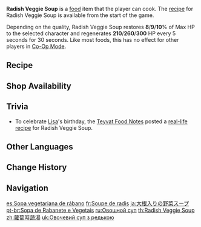 {{Food Infobox
|id              = 108020
|name            = Radish Veggie Soup
|description     = Radish-based vegetable soup.
|desc_suspicious = The vegetables within appear to have been victims of a frost.
|desc_basic      = Its flavor is delicately between tart and sweet. With luscious radish, it's a well-balanced dish.
|desc_delicious  = The clear aromas are perfectly accompanied by a sunny summer afternoon.
|type            = Recovery Dishes
|effectType      = Regeneration
|effect          = Restores (var1)% of Max HP to the selected character and regenerates (var2) HP every 5s for 30s.
|eff_att1        = HP Restore
|eff_att2        = HP Restore Percent
|eff_att3        = HP Regen
|eff_suspicious1 = 8
|eff_suspicious2 = 210
|eff_basic1      = 9
|eff_basic2      = 260
|eff_delicious1  = 10
|eff_delicious2  = 300
|quality         = 1
|source1         = Sold by [[Harris]]
|recipe          = Available by default
|region          = Mondstadt
}}
'''Radish Veggie Soup''' is a [[food]] item that the player can cook. The [[recipe]] for Radish Veggie Soup is available from the start of the game.

Depending on the quality, Radish Veggie Soup restores '''8'''/'''9'''/'''10'''% of Max HP to the selected character and regenerates '''210'''/'''260'''/'''300''' HP every 5 seconds for 30 seconds. Like most foods, this has no effect for other players in [[Co-Op Mode]].

==Recipe==
{{Recipe
|type = Cooking
|Radish = 1
|Mint = 1
|sort = Radish;Mint
}}

==Shop Availability==
{{Shop Availability}}

==Trivia==
*To celebrate [[Lisa]]'s birthday, the [[Teyvat Food Notes]] posted a [https://ys.mihoyo.com/main/news/detail/21476 real-life recipe] for Radish Veggie Soup.

==Other Languages==
{{Other Languages
|en      = Radish Veggie Soup
|zhs     = 萝卜时蔬汤
|zhs_rm  = Luóbo Shíshū Tāng
|zht     = 蘿蔔時蔬湯
|zht_rm  = Luóbo Shíshū Tāng
|zh_tl   = Radish and Vegetable Soup
|ja      = 大根入りの野菜スープ
|ja_rm   = Daikon-iri no Yasai Suupu{{Assumed}}
|ja_tl   = Vegetable Soup With Radish
|ko      = 무 수프
|ko_rm   = Mu Supeu
|ko_tl   = Radish Soup
|es      = Sopa vegetariana de rábano
|es_tl   = Vegetarian Radish Soup
|fr      = Soupe de radis
|fr_tl   = Radish Soup
|ru      = Овощной суп
|ru_tl   = Vegetable Soup
|th      = Radish Veggie Soup
|vi      = Canh Rau Củ
|vi_tl   = Vegetable Soup
|de      = Rettichsuppe
|de_tl   = Radish Soup
|id      = Radish Veggie Soup
|pt      = Sopa de Rabanete e Vegetais
|pt_tl   = Radish and Vegetable Soup
|tr      = Turplu Sebze Çorbası
|tr_tl   = 
|it      = Zuppa vegetariana di ravanelli
|it_tl   = Vegetarian Radish Soup
}}

==Change History==
{{Change History|1.0}}

==Navigation==
{{Food Navbox}}

[[es:Sopa vegetariana de rábano]]
[[fr:Soupe de radis]]
[[ja:大根入りの野菜スープ]]
[[pt-br:Sopa de Rabanete e Vegetais]]
[[ru:Овощной суп]]
[[th:Radish Veggie Soup]]
[[zh:蘿蔔時蔬湯]]
[[uk:Овочевий суп з редькою]]